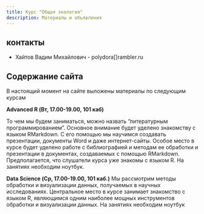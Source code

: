 ```yaml
---
title: Курс "Общая экология"
description: Материалы и объявления 
---
```

 
## контакты

- Хайтов Вадим Михайлович - polydora[]rambler.ru

## Содержание сайта
В настоящий момент на сайте выложены материалы по следующим курсам

**Advanced R (Вт, 17.00-19.00, 101 каб)**

То чем мы будем заниматься, можно назвать "литературным программированием". Основное внимание будет уделено знакомству с языком RMarkdown. С его помощью мы научимся создавать презентации, документы Word и даже интернет-сайты. Особое место в курсе будет уделено работе с библиографией и методам ее обработки и презентации в документах, создаваемых с помощью RMarkdown. Предполагается, что слушатели курса уже знакомы с языком R. На занятиях необходим ноутбук.

**Data Science (Ср, 17.00-19.00, 101 каб.)**
Мы рассмотрим методы обработки и визуализации данных, получаемых в научных исследованиях. Центральное место в курсе занимает знакомство с языком R, являющимся одним наиболее мощных инструментов обработки и визуализации данных. На занятиях необходим ноутбук